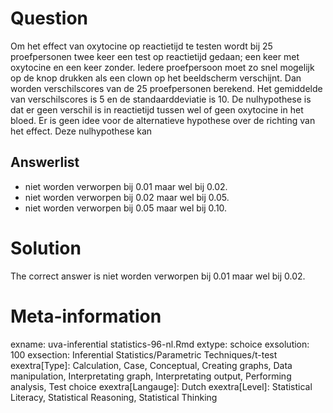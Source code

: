 Question
========

Om het effect van oxytocine op reactietijd te testen wordt bij 25 proefpersonen twee keer een test op reactietijd gedaan; een keer met oxytocine en een keer zonder. Iedere proefpersoon moet zo snel mogelijk op de knop drukken als een clown op het beeldscherm verschijnt. Dan worden verschilscores van de 25 proefpersonen berekend. Het gemiddelde van verschilscores is 5 en de standaarddeviatie is 10. De nulhypothese is dat er geen verschil is in reactietijd tussen wel of geen oxytocine in het bloed. Er is geen idee voor de alternatieve hypothese over de richting van het effect. Deze nulhypothese kan 

Answerlist
----------
* niet worden verworpen bij 0.01 maar wel bij 0.02.
* niet worden verworpen bij 0.02 maar wel bij 0.05.
* niet worden verworpen bij 0.05 maar wel bij 0.10.

Solution
========

The correct answer is  niet worden verworpen bij 0.01 maar wel bij 0.02. 

Meta-information
================
exname: uva-inferential statistics-96-nl.Rmd 
extype: schoice 
exsolution: 100 
exsection: Inferential Statistics/Parametric Techniques/t-test
exextra[Type]: Calculation, Case, Conceptual, Creating graphs, Data manipulation, Interpretating graph, Interpretating output, Performing analysis, Test choice 
exextra[Langauge]: Dutch 
exextra[Level]: Statistical Literacy, Statistical Reasoning, Statistical Thinking 
